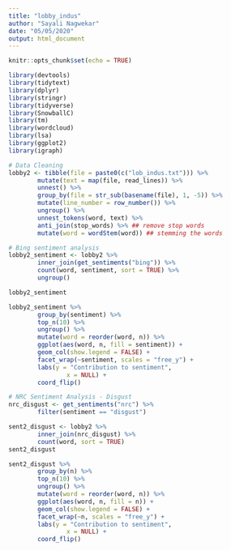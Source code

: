 ```yaml
---
title: "lobby_indus"
author: "Sayali Nagwekar"
date: "05/05/2020"
output: html_document
---
```


```r
knitr::opts_chunk$set(echo = TRUE)
```

```r
library(devtools)
library(tidytext)
library(dplyr)
library(stringr)
library(tidyverse)
library(SnowballC)
library(tm)
library(wordcloud)
library(lsa)
library(ggplot2)
library(igraph)
```

```r
# Data Cleaning
lobby2 <- tibble(file = paste0(c("lob_indus.txt"))) %>%
        mutate(text = map(file, read_lines)) %>%
        unnest() %>%
        group_by(file = str_sub(basename(file), 1, -5)) %>% 
        mutate(line_number = row_number()) %>%
        ungroup() %>%
        unnest_tokens(word, text) %>% 
        anti_join(stop_words) %>% ## remove stop words 
        mutate(word = wordStem(word)) ## stemming the words
```

```r
# Bing sentiment analysis
lobby2_sentiment <- lobby2 %>%
        inner_join(get_sentiments("bing")) %>%
        count(word, sentiment, sort = TRUE) %>%
        ungroup()

lobby2_sentiment
```

```r
lobby2_sentiment %>%
        group_by(sentiment) %>%
        top_n(10) %>%
        ungroup() %>%
        mutate(word = reorder(word, n)) %>%
        ggplot(aes(word, n, fill = sentiment)) +
        geom_col(show.legend = FALSE) +
        facet_wrap(~sentiment, scales = "free_y") +
        labs(y = "Contribution to sentiment",
                x = NULL) +
        coord_flip()
```


```r
# NRC Sentiment Analysis - Disgust
nrc_disgust <- get_sentiments("nrc") %>% 
        filter(sentiment == "disgust")

sent2_disgust <- lobby2 %>%
        inner_join(nrc_disgust) %>%
        count(word, sort = TRUE)
sent2_disgust
```

```r
sent2_disgust %>%
        group_by(n) %>%
        top_n(10) %>%
        ungroup() %>%
        mutate(word = reorder(word, n)) %>%
        ggplot(aes(word, n, fill = n)) +
        geom_col(show.legend = FALSE) +
        facet_wrap(~n, scales = "free_y") +
        labs(y = "Contribution to sentiment",
                x = NULL) +
        coord_flip()
```

